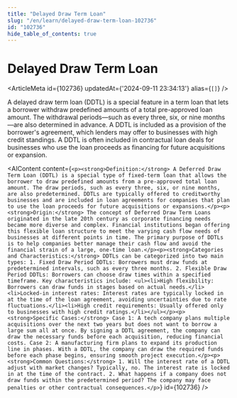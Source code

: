 ```yaml
---
title: "Delayed Draw Term Loan"
slug: "/en/learn/delayed-draw-term-loan-102736"
id: "102736"
hide_table_of_contents: true
---
```



# Delayed Draw Term Loan

<ArticleMeta id={102736} updatedAt={'2024-09-11 23:34:13'} alias={`[]`} />
<div className='border-solid border-b border-t-0 my-4 border-[var(--ifm-color-gray-300)]' />

A delayed draw term loan (DDTL) is a special feature in a term loan that lets a borrower withdraw predefined amounts of a total pre-approved loan amount. The withdrawal periods—such as every three, six, or nine months—are also determined in advance. A DDTL is included as a provision of the borrower's agreement, which lenders may offer to businesses with high credit standings. A DDTL is often included in contractual loan deals for businesses who use the loan proceeds as financing for future acquisitions or expansion.

<AIContent content={`<p><strong>Definition:</strong> A Deferred Draw Term Loan (DDTL) is a special type of fixed-term loan that allows the borrower to draw predefined amounts from a pre-approved total loan amount. The draw periods, such as every three, six, or nine months, are also predetermined. DDTLs are typically offered to creditworthy businesses and are included in loan agreements for companies that plan to use the loan proceeds for future acquisitions or expansions.</p><p><strong>Origin:</strong> The concept of Deferred Draw Term Loans originated in the late 20th century as corporate financing needs became more diverse and complex. Financial institutions began offering this flexible loan structure to meet the varying cash flow needs of businesses at different points in time. The primary purpose of DDTLs is to help companies better manage their cash flow and avoid the financial strain of a large, one-time loan.</p><p><strong>Categories and Characteristics:</strong> DDTLs can be categorized into two main types: 1. Fixed Draw Period DDTLs: Borrowers must draw funds at predetermined intervals, such as every three months. 2. Flexible Draw Period DDTLs: Borrowers can choose draw times within a specified timeframe. Key characteristics include: <ul><li>High flexibility: Borrowers can draw funds in stages based on actual needs.</li><li>Locked-in interest rates: Interest rates are typically locked in at the time of the loan agreement, avoiding uncertainties due to rate fluctuations.</li><li>High credit requirements: Usually offered only to businesses with high credit ratings.</li></ul></p><p><strong>Specific Cases:</strong> Case 1: A tech company plans multiple acquisitions over the next two years but does not want to borrow a large sum all at once. By signing a DDTL agreement, the company can draw the necessary funds before each acquisition, reducing financial costs. Case 2: A manufacturing firm plans to expand its production line in phases. With a DDTL, the company can draw the required funds before each phase begins, ensuring smooth project execution.</p><p><strong>Common Questions:</strong> 1. Will the interest rate of a DDTL adjust with market changes? Typically, no. The interest rate is locked in at the time of the contract. 2. What happens if a company does not draw funds within the predetermined period? The company may face penalties or other contractual consequences.</p>`} id={102736} />
